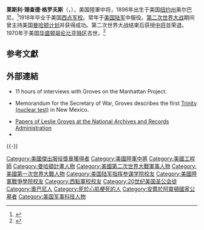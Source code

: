 {{Infobox military person
|name=莱斯利·理查德·格罗夫斯
|birth_date={{birth date|1896|8|17|df=yes}}
|death_date= {{death date and age|1970|7|13|1896|8|17|df=yes}}
|birth_place= {{USA}}[[纽约州|纽约州]]奥尔巴尼
|death_place={{USA}}[[华盛顿哥伦比亚特区|华盛顿哥伦比亚特区]]
|placeofburial=[[阿灵顿国家公墓|阿灵顿国家公墓]]
|placeofburial_label= 
|image=[[File:Leslie_Groves.jpg|300px]]
|caption=
|allegiance={{USA}}
|branch=[[File:Emblem_of_the_United_States_Department_of_the_Army.svg|25px]] [[美国陆军|美国陆军]]
|serviceyears=1918年–1948年
|rank=[[File:US-O9_insignia.svg|45px]] [[中将|中将]]
|commands=[[曼哈顿计划|曼哈顿计划]]
|battles=[[第一次世界大战|第一次世界大战]]<br/>[[第二次世界大战|第二次世界大战]]
|awards=
|laterwork=雷明顿·兰德公司副总裁
}}
'''莱斯利·理查德·格罗夫斯'''（{{lang-en|Leslie Richard Groves}}，{{bd|1896年|8月17日|1970年|7月13日|catIdx=Groves}}），美国陸軍中将，1896年出生于美国[[纽约州|纽约州]]奥尔巴尼。<ref name="Ancell&Miller">{{harvnb|Ancell|Miller|1996|pp=124–125}}</ref>1918年毕业于美国[[西点军校|西点军校]]。常年于[[美国陆军|美国陆军]]中服役。[[第二次世界大战|第二次世界大战]]期间曾主持美国[[曼哈顿计划|曼哈顿计划]]并获得成功。第二次世界大战结束后获授[[中将|中将]]並荣退。1970年于美国[[华盛顿哥伦比亚特区|华盛顿哥伦比亚特区]]去世。<ref>{{harvnb|Norris|2002|pp=69, 537–539}}</ref>

== 参考文獻 ==
{{reflist}}

== 外部連結 ==
* {{cite web |title = 1965 Audio Interviews with General Leslie R. Groves by Stephane Groueff |url = http://manhattanprojectvoices.org/oral-histories/general-leslie-grovess-interview-part-1 |website = Voices of the Manhattan Project |access-date=14 September 2015 }} 11 hours of interviews with Groves on the Manhattan Project.
* {{cite web |url = https://www.pbs.org/wgbh/americanexperience/features/primary-resources/truman-bombtest/ |title = The First Nuclear Test in New Mexico |publisher = WGBH American Experience |date=18 July 1945 |access-date=14 September 2015 |dead-url=yes |archive-url = https://web.archive.org/web/20150911070321/http://www.pbs.org/wgbh/americanexperience/features/primary-resources/truman-bombtest/ |archive-date=11 September 2015 }} Memorandum for the Secretary of War, Groves describes the first [[三位一體_(核試驗)|Trinity (nuclear test)]] in New Mexico.
*[https://catalog.archives.gov/id/10568610 Papers of Leslie Groves at the National Archives and Records Administration]
* {{Find a Grave|2217}}

{{-}}
{{曼哈顿计划}}

{{Authority control}}

{{DEFAULTSORT:Groves, Leslie}}
[[Category:美國傑出服役獎章獲得者|Category:美國傑出服役獎章獲得者]]
[[Category:美國陸軍中將|Category:美國陸軍中將]]
[[Category:美國工程師|Category:美國工程師]]
[[Category:曼哈頓計畫人物|Category:曼哈頓計畫人物]]
[[Category:美國第二次世界大戰軍事人物|Category:美國第二次世界大戰軍事人物]]
[[Category:美國第一次世界大戰人物|Category:美國第一次世界大戰人物]]
[[Category:美国陆军指挥参谋学院校友|Category:美国陆军指挥参谋学院校友]]
[[Category:美國陸軍戰爭學院校友|Category:美國陸軍戰爭學院校友]]
[[Category:西點軍校校友|Category:西點軍校校友]]
[[Category:20世纪美国圣公会徒|Category:20世纪美国圣公会徒]]
[[Category:奧巴尼人|Category:奧巴尼人]]
[[Category:死於心肌梗死的人|Category:死於心肌梗死的人]]
[[Category:安葬於阿靈頓國家公墓者|Category:安葬於阿靈頓國家公墓者]]
[[Category:美国军事科技人物|Category:美国军事科技人物]]